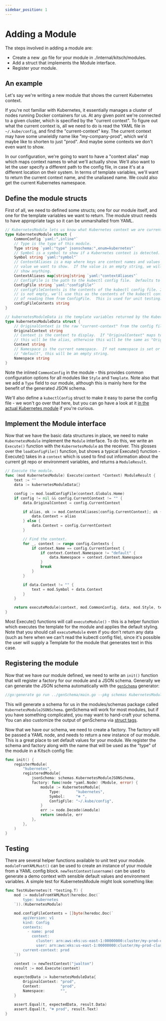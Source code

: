 ```yaml
---
sidebar_position: 1
---
```


# Adding a Module

The steps involved in adding a module are:

- Create a new .go file for your module in ./internal/kitsch/modules.
- Add a struct that implements the Module interface.
- Register your module.

## An example

Let's say we're writing a new module that shows the current Kubernetes context.

If you're not familiar with Kubernetes, it essentially manages a cluster of nodes running Docker containers for us. At any given point we're connected to a given cluster, which is specified by the "current context". To figure out what the current context is, all we need to do is read the YAML file in `~/.kube/config`, and find the "current-context" key. The current context may have some unwieldly name like "my-company-prod", which we'd maybe like to shorten to just "prod". And maybe some contexts we don't even want to show.

In our configuration, we're going to want to have a "context alias" map which maps context names to what we'll actually show. We'll also want to let the user specify a different path to the config file, in case it's at a different location on their system. In terms of template variables, we'll want to return the current context name, and the unaliased name. We could also get the current Kubernetes namespace.

## Define the module structs

First of all, we need to defined some structs; one for our module itself, and one for the template variables we want to return. The module struct needs to have appropriate tags so it can be unmarshalled from YAML.

```go
// KubernetesModule lets us know what Kubernetes context we are currently in.
type KubernetesModule struct {
	CommonConfig `yaml:",inline"`
	// Type is the type of this module.
	Type string `yaml:"type" jsonschema:",enum=kubernetes"`
	// Symbol is a symbol to show if a Kubernetes context is detected.  Defaults to "☸ "
	Symbol string `yaml:"symbol"`
	// ContextAliases is a map where keys are context names and values are the
	// value we want to show.  If the value is an empty string, we will not
	// show anything.
	ContextAliases map[string]string `yaml:"contextAliases"`
	// ConfigFile is the path to the kubectl config file.  Defaults to "~/.kube/config".
	ConfigFile string `yaml:"configFile"`
	// configFileContents is the contents of the kubectl config file. If this value
	// is not empty, we'll use this as the contents of the kubectl config file instead
	// of reading them from ConfigFile.  This is used for unit testing.
	configFileContents string
}

// kubernetesModuleData is the template variables returned by the KubernetesModule.
type kubernetesModuleData struct {
	// OriginalContext is the raw "current-context" from the config file.
	OriginalContext string
	// Context is the context to display.  If "OriginalContext" maps to a ContextAlias,
	// this will be the alias, otherwise this will be the same as "OriginalContext".
	Context string
	// Namespace is the current namespace.  If not namespace is set or is
	// "default", this will be an empty string.
	Namespace string
}
```

Note the inlined `CommonConfig` in the module - this provides common configuration options for all modules like `Style` and `Template`.  Note also that we add a `Type` field to our module, although this is mainly here for the benefit of the generated JSON schema.

We'll also define a `kubectlConfig` struct to make it easy to parse the config file - we won't go over that here, but you can go have a look at it [in the actual Kubernetes module](https://github.com/jwalton/kitsch/blob/master/internal/kitsch/modules/context.go) if you're curious.

## Implement the Module interface

Now that we have the basic data structures in place, we need to make `KubernetesModule` implement the `Module` interface.  To do this, we write an `Execute()` function with the `KubernetesModule` as the receiver.  This glosses over the `loadConfigFile()` function, but shows a typical Execute() function - Execute() takes in a `context` which is used to find out information about the current git repo or environment variables, and returns a `ModuleResult`.

```go
// Execute the module.
func (mod KubernetesModule) Execute(context *Context) ModuleResult {
	text := ""
	data := kubernetesModuleData{}

	config := mod.loadConfigFile(context.Globals.Home)
	if config != nil && config.CurrentContext != "" {
		data.OriginalContext = config.CurrentContext

		if alias, ok := mod.ContextAliases[config.CurrentContext]; ok {
			data.Context = alias
		} else {
			data.Context = config.CurrentContext
		}

		// Find the context.
		for _, context := range config.Contexts {
			if context.Name == config.CurrentContext {
				if context.Context.Namespace != "default" {
					data.Namespace = context.Context.Namespace
				}
				break
			}
		}

		if data.Context != "" {
			text = mod.Symbol + data.Context
		}
	}

	return executeModule(context, mod.CommonConfig, data, mod.Style, text)
}
```

Most Execute() functions will call `executeModule()` - this is a helper function which executes the template for the module and applies the default styling.  Note that you should call `executeModule` even if you don't return any data (such as here when we can't read the kubectl config file), since it's possible the user will supply a Template for the module that generates text in this case.

## Registering the module

Now that we have our module defined, we need to write an `init()` function that will register a factory for our module and a JSON schema.  Generally we can generate the JSON schema automatically with the [`genSchema`](https://github.com/jwalton/kitsch/tree/master/internal/kitsch/genSchema) generator:

```go
//go:generate go run ../genSchema/main.go --pkg schemas KubernetesModule
```

This will generate a schema for us in the modules/schemas package called `KubernetesModuleJSONSchema`.  genSchema will work for most modules, but if you have something complicated, you may want to hand-craft your schema.  You can also customize the output of genSchema via [struct tags](https://github.com/jwalton/kitsch/tree/master/internal/kitsch/genSchema#struct-tags).

Now that we have our schema, we need to create a factory.  The factory will be passed a YAML node, and needs to return a new instance of our module.  This is a great place to set default values for your module.  We register the schema and factory along with the name that will be used as the "type" of the module in a Kitsch config file:

```go
func init() {
	registerModule(
		"kubernetes",
		registeredModule{
			jsonSchema: schemas.KubernetesModuleJSONSchema,
			factory: func(node *yaml.Node) (Module, error) {
				module := KubernetesModule{
					Type:       "kubernetes",
					Symbol:     "☸ ",
					ConfigFile: "~/.kube/config",
				}
				err := node.Decode(&module)
				return &module, err
			},
		},
	)
}
```

## Testing

There are several helper functions available to unit test your module.  `moduleFromYAMLMust()` can be used to create an instance of your module from a YAML config block.  `newTestContext(username)` can be used to generate a demo context with sensible default values and environment variables.  A simple test for KubernetesModule might look something like:

```go
func TestKubernetes(t *testing.T) {
	mod := moduleFromYAMLMust(heredoc.Doc(`
		type: kubernetes
	`)).(KubernetesModule)

	mod.configFileContents = []byte(heredoc.Doc(`
		apiVersion: v1
		kind: Config
		contexts:
		  - name: prod
		    context:
		      cluster: arn:aws:eks:us-east-1:00000000:cluster/my-prod-cluster
		      user: arn:aws:eks:us-east-1:00000000:cluster/my-prod-cluster
		current-context: prod
	`))

	context := newTestContext("jwalton")
	result := mod.Execute(context)

	expectedData := kubernetesModuleData{
		OriginalContext: "prod",
		Context:         "prod",
		Namespace:       "",
	}

	assert.Equal(t, expectedData, result.Data)
	assert.Equal(t, "☸ prod", result.Text)
}
```